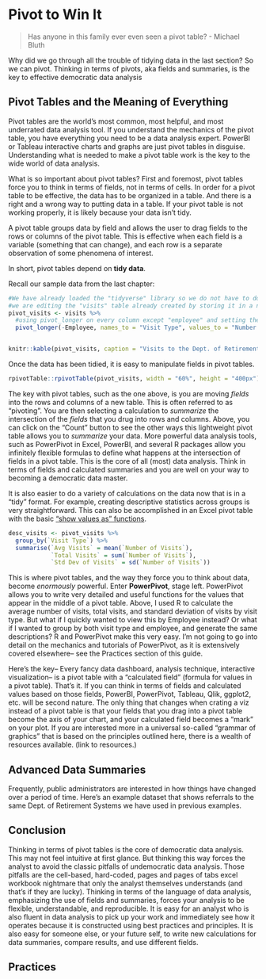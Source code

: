 # Pivot to Win It

> Has anyone in this family ever even seen a pivot table? - Michael Bluth


Why did we go through all the trouble of tidying data in the last section? So we can pivot. Thinking in terms of pivots, aka fields and summaries, is the key to effective democratic data analysis

## Pivot Tables and the Meaning of Everything
Pivot tables are the world's most common, most helpful, and most underrated data analysis tool. If you understand the mechanics of the pivot table, you have everything you need to be a data analysis expert. PowerBI or Tableau interactive charts and graphs are just pivot tables in disguise. Understanding what is needed to make a pivot table work is the key to the wide world of data analysis. 

What is so important about pivot tables? First and foremost, pivot tables force you to think in terms of fields, not in terms of cells. In order for a pivot table to be effective, the data has to be organized in a table. And there is a right and a wrong way to putting data in a table. If your pivot table is not working properly, it is likely because your data isn't tidy. 

A pivot table groups data by field and allows the user to drag fields to the rows or columns of the pivot table. This is effective when each field is a variable (something that can change), and each row is a separate observation of some phenomena of interest. 

In short, pivot tables depend on **tidy data**. 

Recall our sample data from the last chapter:

```r
#We have already loaded the "tidyverse" library so we do not have to do it again
#we are editing the "visits" table already created by storing it in a new table pivot_visits
pivot_visits <- visits %>% 
  #using pivot_longer on every column except "employee" and setting the name of the new columns
  pivot_longer(-Employee, names_to = "Visit Type", values_to = "Number of Visits") 


knitr::kable(pivot_visits, caption = "Visits to the Dept. of Retirement Services in a given month")
```

Once the data has been tidied, it is easy to manipulate fields in pivot tables. 

```r
rpivotTable::rpivotTable(pivot_visits, width = "60%", height = "400px")
```

The key with pivot tables, such as the one above, is you are moving *fields* into the rows and columns of a new table. This is often referred to as "pivoting". You are then selecting a calculation to *summarize* the intersection of the *fields* that you drug into rows and columns. Above, you can click on the "Count" button to see the other ways this lightweight pivot table allows you to *summarize* your data. More powerful data analysis tools, such as PowerPivot in Excel, PowerBI, and several R packages allow you infinitely flexible formulas to define what happens at the intersection of fields in a pivot table. This is the core of all (most) data analysis. Think in terms of fields and calculated summaries and you are well on your way to becoming a democratic data master. 

It is  also easier to do a variety of calculations on the data now that is in a "tidy" format. For example, creating descriptive statistics across groups is very straightforward. This can also be accomplished in an Excel pivot table with the basic ["show values as" functions](https://support.microsoft.com/en-gb/office/show-different-calculations-in-pivottable-value-fields-014d2777-baaf-480b-a32b-98431f48bfec).

```r
desc_visits <- pivot_visits %>% 
  group_by(`Visit Type`) %>% 
  summarise(`Avg Visits` = mean(`Number of Visits`),
            `Total Visits` = sum(`Number of Visits`),
            `Std Dev of Visits` = sd(`Number of Visits`))

```

This is where pivot tables, and the way they force you to think about data, become *enormously* powerful. Enter **PowerPivot**, stage left. PowerPivot allows you to write very detailed and useful functions for the values that appear in the middle of a pivot table. Above, I used R to calculate the average number of visits, total visits, and standard deviation of visits by visit type. But what if I quickly wanted to view this by Employee instead? Or what if I wanted to group by both visit type and employee, and generate the same descriptions? R and PowerPivot make this very easy. I'm not going to go into detail on the mechanics and tutorials of PowerPivot, as it is extensively covered elsewhere-- see the Practices section of this guide. 

Here's the key-- Every fancy data dashboard, analysis technique, interactive visualization-- is a pivot table with a "calculated field" (formula for values in a pivot table). That's it. If you can think in terms of fields and calculated values based on those fields, PowerBI, PowerPivot, Tableau, Qlik, ggplot2, etc. will be second nature. The only thing that changes when crating a viz instead of a pivot table is that your fields that you drag into a pivot table become the axis of your chart, and your calculated field becomes a "mark" on your plot. If  you are interested more in a universal so-called "grammar of graphics" that is based on the principles outlined here, there is a wealth of resources available. (link to resources.)

## Advanced Data Summaries
Frequently, public administrators are interested in how things have changed over a period of time. Here's an example dataset that shows referrals to the same Dept. of Retirement Systems we have used in previous examples. 

## Conclusion
Thinking in terms of pivot tables is the core of democratic data analysis. This may not feel intuitive at first glance. But thinking this way forces the analyst to avoid the classic pitfalls of *un*democratic data analysis. Those pitfalls are the cell-based, hard-coded, pages and pages of tabs excel workbook nightmare that only the analyst themselves understands (and that's if they are lucky). Thinking in terms of the language of data analysis, emphasizing the use of fields and summaries, forces your analysis to be flexible, understandable, and reproducible. It is easy for an analyst who is also fluent in data analysis to pick up your work and immediately see how it operates because it is constructed using best practices and principles. It is also easy for someone else, or your future self, to write new calculations for data summaries, compare results, and use different fields.


## Practices

